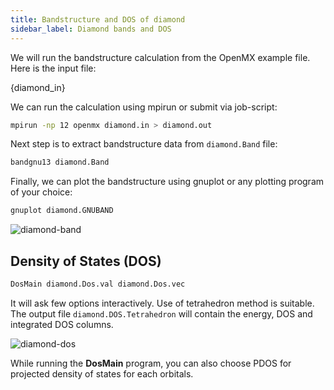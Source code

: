 ```yaml
---
title: Bandstructure and DOS of diamond
sidebar_label: Diamond bands and DOS
---
```


We will run the bandstructure calculation from the OpenMX example file. Here is
the input file:


<CodeBlock language="fortran" title="src/diamond/diamond.in" showLineNumbers>{diamond_in}</CodeBlock>

We can run the calculation using mpirun or submit via job-script:
```bash
mpirun -np 12 openmx diamond.in > diamond.out
```

Next step is to extract bandstructure data from `diamond.Band` file:
```bash
bandgnu13 diamond.Band
```

Finally, we can plot the bandstructure using gnuplot or any plotting program of
your choice:
```bash
gnuplot diamond.GNUBAND
```

<picture>
  <source type="image/webp" srcset={require("/img/diamond-band.webp").default} />
  <img src={require("/img/diamond-band.png").default} alt="diamond-band" />
</picture>

## Density of States (DOS)

```bash
DosMain diamond.Dos.val diamond.Dos.vec
```

It will ask few options interactively. Use of tetrahedron method is suitable.
The output file `diamond.DOS.Tetrahedron` will contain the energy, DOS and
integrated DOS columns.

<picture>
  <source type="image/webp" srcset={require("/img/diamond-dos.webp").default} />
  <img src={require("/img/diamond-dos.png").default} alt="diamond-dos" />
</picture>

While running the **DosMain** program, you can also choose PDOS for projected
density of states for each orbitals.
